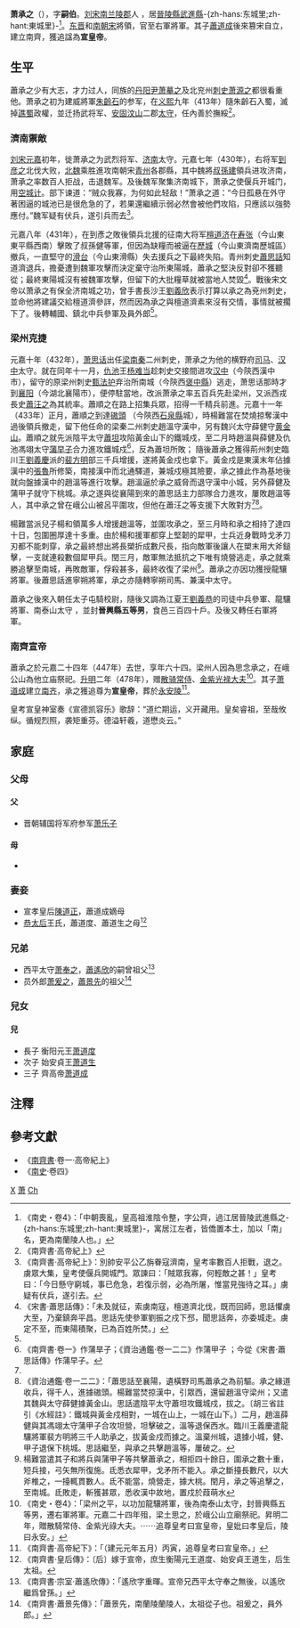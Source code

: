 
{{Infobox_Person
| name =萧承之
|image=
| caption=
|box_width=170px
|occupation= 軍人
| period = 5世紀
|birth_name=
| other_names = 萧嗣伯
| Sex =男
|birth_date=384年
|birth_place=南兰陵
|death_date= {{death year and age|447|384}}
|death_place=[[泰山|泰山]]
| nationality =[[刘宋|刘宋]]
| residence =
| party =
| religion =
| spouse = 
| relatives =子 [[萧道成|萧道成]]
|education=
| past =建威府参军、扬武将军<br>[[太守|太守]]、武烈将军、[[濟南郡|济南]]太守<br>辅国镇北中兵参军、[[员外郎|员外郎]]<br>横野府[[司马|司马]]、[[汉中|汉中]]太守<br>太子屯骑校尉<br>江夏王[[司徒|司徒]]中兵参军、龙骧将军、南[[泰山|泰山]]太守<br>右军将军
| work =平定梁州之乱
| award = 晋兴县五等男，[[食邑|食邑]]三百四十户
}}
'''萧承之'''（{{bd|384年| |447年}}），字'''嗣伯'''。[[刘宋|刘宋]][[南兰陵郡|南兰陵郡]]人 ，居[[晉陵縣|晉陵縣]][[武進縣|武進縣]]-{zh-hans:东城里;zh-hant:東城里}-<REF>《南史・卷4》：「中朝喪亂，皇高祖淮陰令整，字公齊，過江居晉陵武進縣之-{zh-hans:东城里;zh-hant:東城里}-，寓居江左者，皆僑置本土，加以「南」名，更為南蘭陵人也。」</REF>。[[东晋|东晋]]和[[南朝宋|南朝宋]]將領，官至右軍將軍。其子[[蕭道成|蕭道成]]後來篡宋自立，建立南齊，獲追諡為'''宣皇帝'''。

== 生平 ==
蕭承之少有大志，才力过人，同族的[[丹阳尹|丹阳尹]][[萧摹之|萧摹之]]及北兖州[[刺史|刺史]][[萧源之|萧源之]]都很看重他。萧承之初为建威將軍[[朱齡石|朱齡石]]的参军，在[[義熙_(晉安帝)|义熙]]九年（413年）隨朱齡石入蜀，滅掉[[譙蜀|譙蜀]]政權，並迁扬武将军、[[安固郡|安固]][[汶山郡|汶山]]二郡[[太守|太守]]，任內善於撫綏<ref name=南齊書>《南齊書·高帝紀上》</ref>。

=== 濟南禦敵 ===
[[刘宋|刘宋]][[元嘉|元嘉]]初年，徙萧承之为武烈将军、[[濟南郡|济南]]太守。元嘉七年（430年），右将军[[到彦之|到彦之]]北伐大败，[[北魏|北魏]]乘胜進攻南朝宋[[青州_(古代)|青州]]各郡縣，其中魏將[[叔孫建|叔孫建]]領兵进攻济南，萧承之率数百人拒战，击退魏军。及後魏军聚集济南城下，萧承之使偃兵开城门，用[[空城计|空城计]]。部下谏道：“贼众我寡，为何如此轻敌！”萧承之道：“今日孤悬在外守著困逼的城池已是很危急的了，若果還繼續示弱必然會被他們攻陷，只應該以強勢應付。”魏军疑有伏兵，遂引兵而去<REF>《南齊書·高帝紀上》：別帥安平公乙旃眷寇濟南，皇考率數百人拒戰，退之。虜眾大集，皇考使偃兵開城門。眾諫曰：「賊眾我寡，何輕敵之甚！」皇考曰：「今日懸守窮城，事已危急，若復示弱，必為所屠，惟當見強待之耳。」虜疑有伏兵，遂引去。</REF>。

元嘉八年（431年），在到彥之敗後領兵北援的征南大将军[[檀道济|檀道济]]在[[寿张|寿张]]（今山東東平縣西南）擊敗了叔孫健等軍，但因為缺糧而被逼在[[歷城|歷城]]（今山東濟南歷城區）撤兵，一直堅守的[[滑台|滑台]]（今山東滑縣）失去援兵之下最終失陷。青州刺史[[蕭思話|蕭思話]]知道濟退兵，擔憂遭到魏軍攻擊而決定棄守治所東陽城，蕭承之堅決反對卻不獲聽從；最終東陽城沒有被魏軍攻擊，但留下的大批糧草就被當地人焚毀<REF>《宋書·蕭思話傳》：「未及就征，索虜南寇，檀道濟北伐，既而回師，思話懼虜大至，乃棄鎮奔平昌。思話先使參軍劉振之戍下邳，聞思話奔，亦委城走。虜定不至，而東陽積聚，已為百姓所焚。」</REF>。戰後宋文帝以萧承之有保全济南城之功，曾手書長沙王[[劉義欣|劉義欣]]表示打算以承之為兗州刺史，並命他將建議交給檀道濟參詳，然而因為承之與檀道濟素來沒有交情，事情就被擱下了。後轉輔國、鎮北中兵參軍及員外郎<ref name=南齊書/>。

=== 梁州克捷 ===
元嘉十年（432年），[[萧思话|萧思话]]出任[[梁州|梁]][[南秦州|南秦]]二州刺史，萧承之为他的横野府[[司马|司马]]、[[汉中|汉中]]太守。就在同年十一月，[[仇池|仇池]]王[[杨难当|杨难当]]趁刺史交接間进攻[[汉中|汉中]]（今陝西漢中市），留守的原梁州刺史[[甄法护|甄法护]]弃治所南城（今陝西[[褒中縣|褒中縣]]）逃走，萧思话那時才到[[襄阳|襄阳]]（今湖北襄陽市），便停駐當地，改派萧承之率五百兵先赴梁州，又派西戎長史[[蕭汪之|蕭汪之]]為其統率。蕭順之在路上招集兵眾，招得一千精兵前進。元嘉十一年（433年）正月，蕭順之到達[[磝頭|磝頭]] （今陝西[[石泉縣|石泉縣]]城），時楊難當在焚燒掠奪漢中過後領兵撤走，留下他任命的梁秦二州刺史趙溫守漢中，另有魏兴太守薛健守[[黄金山|黄金山]]。蕭順之就先派陰平太守[[蕭坦|蕭坦]]攻陷黃金山下的鐵城戍，至二月時趙溫與薛健及仇池馮翊太守[[蒲早子|蒲早子]]合力進攻鐵城戍<ref>《南齊書·卷一》作蒲旱子；《資治通鑑·卷一二二》作蒲甲子 ；今從《宋書·蕭思話傳》作蒲早子。</ref>，反為蕭坦所敗； 隨後蕭承之獲得荊州刺史臨川王[[劉義慶|劉義慶]]派的[[裴方明|裴方明]]部三千兵增援，遂將黃金戍也拿下。黃金戍是東漢末年佔據漢中的[[張魯|張魯]]所修築，南接漢中而北通驛道，兼城戍極其險要，承之據此作為基地後就向盤據漢中的趙溫等進行攻擊。趙溫逼於承之威脅而退守漢中小城，另外薛健及蒲甲子就守下桃城。承之遂與從襄陽到來的蕭思話主力部隊合力進攻，屢敗趙溫等人，其中承之曾在峨公山被呂平圍攻，但他在蕭汪之等支援下大敗對方<ref name=南齊書/><ref>《資治通鑑·卷一二二》：「蕭思話至襄陽，遺橫野司馬蕭承之為前驅。承之緣道收兵，得千人，進據磝頭。楊難當焚掠漢中，引眾西，還留趙溫守梁州；又遣其魏與太守薛健據黃金山。思話遣陰平太守蕭坦攻鐵城戍，拔之。〔胡三省註引《水經註》：鐵城與黃金戍相對，一城在山上，一城在山下。〕二月，趙溫薛健與其馮翊太守蒲甲子合攻坦營，坦擊破之，溫等退保西水。臨川王義慶遣龍驤將軍裴方明將三千人助承之，拔黃金戍而據之。溫棄州城，退據小城，健、甲子退保下桃城。思話繼至，與承之共擊趙溫等，屢破之。</ref>。

楊難當派兒子楊和領萬多人增援趙溫等，並圍攻承之，至三月時和承之相持了達四十日，包圍圈厚達十多重。由於楊和援軍都穿上堅韌的犀甲，士兵近身戰時戈矛刀刃都不能刺穿，承之最終想出將長槊折成數尺長，指向敵軍後讓人在槊末用大斧鎚擊，一支就連殺數個犀甲兵。閏三月，敵軍無法抵抗之下唯有燒營逃走，承之就乘勝追擊至南城，再敗敵軍，俘殺甚多，最終收復了梁州<ref>楊難當遣其子和將兵與蒲甲子等共擊蕭承之，相拒四十餘日，圍承之數十重，短兵接，弓矢無所復施。氐悉衣犀甲，戈矛所不能入。承之斷擡長數尺，以大斧椎之，一擡輒貫數人。氐不能當，燒營走，據大桃。閏月，承之等追擊之，至南城。氐敗走，斬獲甚眾，悉收漢中故地，置戍於葭萌水</ref>。蕭承之亦因功獲授龍驤將軍。後蕭思話進寧朔將軍，承之亦隨轉寧朔司馬、兼漢中太守。

蕭承之後來入朝任太子屯騎校尉，隨後又調為江夏王[[劉義恭|劉義恭]]的司徒中兵參軍、龍驤將軍、南泰山太守 ，並封'''晉興縣五等男'''，食邑三百四十戶。及後又轉任右軍將軍。

=== 南齊宣帝 ===
蕭承之於元嘉二十四年（447年）去世，享年六十四。梁州人因為思念承之，在峨公山為他立庙祭祀。[[升明|升明]]二年（478年），赠[[散骑常侍|散骑常侍]]、[[金紫光禄大夫|金紫光禄大夫]]<ref>《南史・卷4》：「梁州之平，以功加龍驤將軍，後為南泰山太守，封晉興縣五等男，遷右軍將軍。元嘉二十四年殂，梁土思之，於峨公山立廟祭祀。昇明二年，贈散騎常侍、金紫光祿大夫。⋯⋯追尊皇考曰宣皇帝，皇妣曰孝皇后，陵曰永安。」</ref>。其子[[萧道成|萧道成]]建立[[南齐|南齐]]，承之獲追尊为'''宣皇帝'''，葬於[[齊永安陵|永安陵]]<ref>《南齊書·高帝紀下》：「（建元元年五月）丙寅，追尊皇考曰宣皇帝。」</ref>。

皇考宣皇神室奏《宣德凯容乐》歌辞：“道纻期运，义开藏用。皇矣睿祖，至哉攸纵。循规烈照，袭矩重芬。德溢轩羲，道懋炎云。”

== 家庭 ==
===父母===
====父====
*晋朝辅国将军府参军[[萧乐子|萧乐子]]

====母====
*

===妻妾===
*宣孝皇后[[陳道正|陳道正]]，蕭道成嫡母
*[[恭太后|恭太后]]王氏，蕭道度、蕭道生之母<ref>《南齊書·皇后傳》：〔后〕嫁于宣帝，庶生衡陽元王道度、始安貞王道生，后生太祖。</ref>

===兄弟===
*西平太守[[萧奉之|萧奉之]]，[[蕭遙欣|蕭遙欣]]的嗣曾祖父<ref>《南齊書·宗室·蕭遙欣傳》：「遙欣字重暉。宣帝兄西平太守奉之無後，以遙欣繼爲曾孫。」</ref>
*员外郎[[萧爰之|萧爰之]]，[[蕭景先|蕭景先]]的祖父<ref>《南齊書·蕭景先傳》：「蕭景先，南蘭陵蘭陵人，太祖從子也。祖爰之，員外郎。」</ref>

===兒女===
====兒====
*長子 衡阳元王[[萧道度|萧道度]]
*次子 始安貞王[[萧道生|萧道生]]
*三子 齊高帝[[萧道成|萧道成]]

==注釋 ==
{{reflist}}

== 參考文獻 ==
*《[[南齊書|南齊書]]·卷一·高帝紀上》
*《[[南史|南史]]·卷四》

[[Category:刘宋政治人物|X]]
[[Category:南朝追尊皇帝|萧]]
[[Category:蘭陵蕭氏|Ch]]

{{南朝皇帝}}